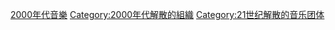 [[Category:2000年代音樂|]]
[[Category:2000年代解散的組織|Category:2000年代解散的組織]]
[[Category:21世纪解散的音乐团体|Category:21世纪解散的音乐团体]]